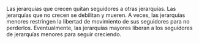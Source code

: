 Las jerarquías que crecen quitan seguidores a otras jerarquías. Las jerarquías que no crecen se debilitan y mueren. A veces, las jerarquías menores restringen la libertad de movimiento de sus seguidores para no perderlos. Eventualmente, las jerarquías mayores liberan a los seguidores de jerarquías menores para seguir creciendo.
